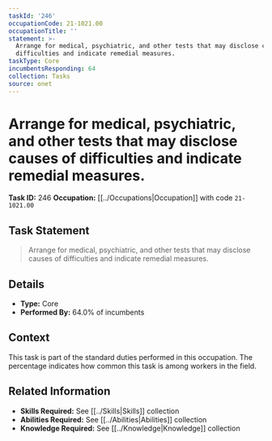 ```yaml
---
taskId: '246'
occupationCode: 21-1021.00
occupationTitle: ''
statement: >-
  Arrange for medical, psychiatric, and other tests that may disclose causes of
  difficulties and indicate remedial measures.
taskType: Core
incumbentsResponding: 64
collection: Tasks
source: onet
---
```

# Arrange for medical, psychiatric, and other tests that may disclose causes of difficulties and indicate remedial measures.

**Task ID:** 246
**Occupation:** [[../Occupations|Occupation]] with code `21-1021.00`

## Task Statement

> Arrange for medical, psychiatric, and other tests that may disclose causes of difficulties and indicate remedial measures.

## Details

- **Type:** Core
- **Performed By:** 64.0% of incumbents

## Context

This task is part of the standard duties performed in this occupation. The percentage indicates how common this task is among workers in the field.

## Related Information

- **Skills Required:** See [[../Skills|Skills]] collection
- **Abilities Required:** See [[../Abilities|Abilities]] collection
- **Knowledge Required:** See [[../Knowledge|Knowledge]] collection
